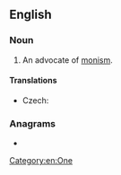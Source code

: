 ==English==

===Noun===
{{en-noun}}

# An advocate of [[monism]].

====Translations====
{{trans-top|advocate of monism}}
* Czech: {{t|cs|monista|m}}
{{trans-mid}}
{{trans-bottom}}

===Anagrams===
* {{anagrams|en|a=imnost|inmost|omnist}}

[[Category:en:One]]